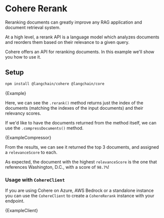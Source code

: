 # Cohere Rerank

Reranking documents can greatly improve any RAG application and document retrieval system.

At a high level, a rerank API is a language model which analyzes documents and reorders them based on their relevance to a given query.

Cohere offers an API for reranking documents. In this example we'll show you how to use it.

## Setup


<IntegrationInstallTooltip></IntegrationInstallTooltip>

```bash npm2yarn
npm install @langchain/cohere @langchain/core
```



<CodeBlock language="typescript">{Example}</CodeBlock>

Here, we can see the `.rerank()` method returns just the index of the documents (matching the indexes of the input documents) and their relevancy scores.

If we'd like to have the documents returned from the method itself, we can use the `.compressDocuments()` method.


<CodeBlock language="typescript">{ExampleCompressor}</CodeBlock>

From the results, we can see it returned the top 3 documents, and assigned a `relevanceScore` to each.

As expected, the document with the highest `relevanceScore` is the one that references Washington, D.C., with a score of `98.7%`!

### Usage with `CohereClient`

If you are using Cohere on Azure, AWS Bedrock or a standalone instance you can use the `CohereClient` to create a `CohereRerank` instance with your endpoint.


<CodeBlock language="typescript">{ExampleClient}</CodeBlock>
